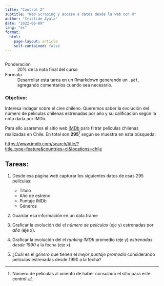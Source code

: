 ```yaml
---
title: "Control 2"
subtitle: "Web Scraping y acceso a datos desde la web con R"
author: "Cristián Ayala"
date: "2022-06-09"
lang: "es"
format:
  html:
    page-layout: article
    self-contained: false
---
```


```r
```

Ponderación
: 20% de la nota final del curso

Formato
: Desarrollar esta tarea en un Rmarkdown generando un `.pdf`, agregando comentarios cuando sea necesario.

### Objetivo: 

Interesa indagar sobre el cine chileno. Queremos saber la evolución del número de películas chilenas estrenadas por año y su calificación según la nota dada por IMDb.

Para ello usaremos el sitio web [IMDb](https://www.imdb.com) para filtrar películas chilenas realizadas en Chile. 
En total son **295**[^1] según se muestra en esta búsqueda:

<https://www.imdb.com/search/title/?title_type=feature&countries=cl&locations=chile>

[^1]: Número de películas al omento de haber consulado el sitio para este control.

## Tareas:

1) Desde esa página web capturar los siguientes datos de esas 295 películas:

    * Título
    * Año de estreno
    * Puntaje IMDb
    * Géneros

2) Guardar esa información en un data.frame

3) Graficar la evolución del el *número de películas* (eje y) estrenadas por *año* (eje x).

5) Graficar la evolución del el *ranking IMDb* promedio (eje y) *estrenadas desde 1990* a la fecha (eje x).

6) ¿Cuál es el *género* que tienen el *mejor puntaje promedio* considerando películas estrenadas desde 1990 a la fecha?